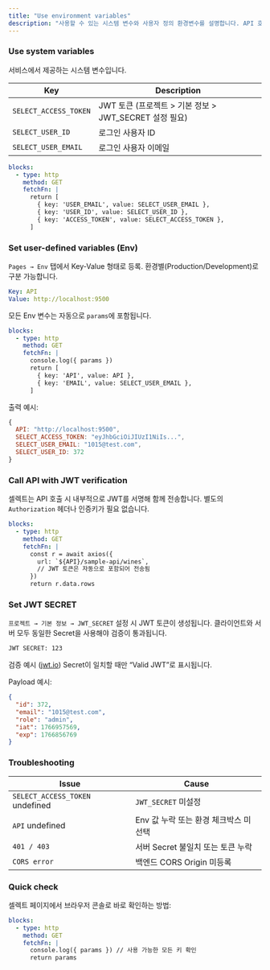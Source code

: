```yaml
---
title: "Use environment variables"
description: "사용할 수 있는 시스템 변수와 사용자 정의 환경변수를 설명합니다. API 호출·인증에 활용할 수 있습니다."
---
```


### Use system variables

서비스에서 제공하는 시스템 변수입니다.

| Key                   | Description                                |
| --------------------- | ------------------------------------------ |
| `SELECT_ACCESS_TOKEN` | JWT 토큰 (프로젝트 \> 기본 정보 \> JWT_SECRET 설정 필요) |
| `SELECT_USER_ID`      | 로그인 사용자 ID                                 |
| `SELECT_USER_EMAIL`   | 로그인 사용자 이메일                                |

```yaml
blocks:
  - type: http
    method: GET
    fetchFn: |
      return [
        { key: 'USER_EMAIL', value: SELECT_USER_EMAIL },
        { key: 'USER_ID', value: SELECT_USER_ID },
        { key: 'ACCESS_TOKEN', value: SELECT_ACCESS_TOKEN },
      ]
```

### Set user-defined variables (Env)

`Pages → Env` 탭에서 Key-Value 형태로 등록. 환경별(Production/Development)로 구분 가능합니다.

```yaml
Key: API
Value: http://localhost:9500
```

모든 Env 변수는 자동으로 `params`에 포함됩니다.

```yaml
blocks:
  - type: http
    method: GET
    fetchFn: |
      console.log({ params })
      return [
        { key: 'API', value: API },
        { key: 'EMAIL', value: SELECT_USER_EMAIL },
      ]
```

출력 예시:

```js
{
  API: "http://localhost:9500",
  SELECT_ACCESS_TOKEN: "eyJhbGciOiJIUzI1NiIs...",
  SELECT_USER_EMAIL: "1015@test.com",
  SELECT_USER_ID: 372
}
```

### Call API with JWT verification

셀렉트는 API 호출 시 내부적으로 JWT를 서명해 함께 전송합니다. 별도의 `Authorization` 헤더나 인증키가 필요 없습니다.

```yaml
blocks:
  - type: http
    method: GET
    fetchFn: |
      const r = await axios({
        url: `${API}/sample-api/wines`,
        // JWT 토큰은 자동으로 포함되어 전송됨
      })
      return r.data.rows
```

### Set JWT SECRET

`프로젝트 → 기본 정보 → JWT_SECRET` 설정 시 JWT 토큰이 생성됩니다. 클라이언트와 서버 모두 동일한 Secret을 사용해야 검증이 통과됩니다.

```txt
JWT SECRET: 123
```

검증 예시 ([jwt.io](https://jwt.io)) Secret이 일치할 때만 “Valid JWT”로 표시됩니다.

Payload 예시:

```json
{
  "id": 372,
  "email": "1015@test.com",
  "role": "admin",
  "iat": 1766957569,
  "exp": 1766856769
}
```

### Troubleshooting

| Issue                           | Cause                   |
| ------------------------------- | ----------------------- |
| `SELECT_ACCESS_TOKEN` undefined | `JWT_SECRET` 미설정        |
| `API` undefined                 | Env 값 누락 또는 환경 체크박스 미선택 |
| `401 / 403`                     | 서버 Secret 불일치 또는 토큰 누락  |
| `CORS error`                    | 백엔드 CORS Origin 미등록     |

### Quick check

셀렉트 페이지에서 브라우저 콘솔로 바로 확인하는 방법:

```yaml
blocks:
  - type: http
    method: GET
    fetchFn: |
      console.log({ params }) // 사용 가능한 모든 키 확인
      return params
```